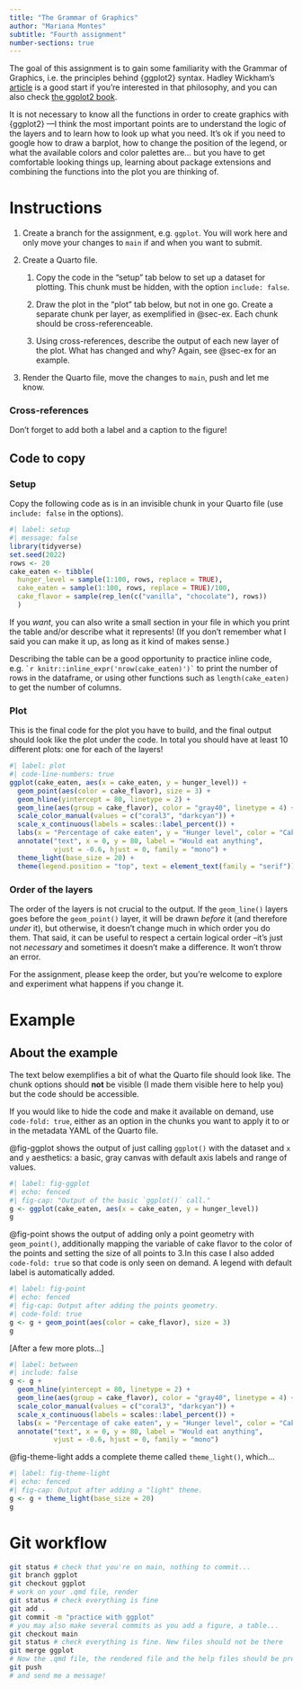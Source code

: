 ```yaml
---
title: "The Grammar of Graphics"
author: "Mariana Montes"
subtitle: "Fourth assignment"
number-sections: true
---
```


The goal of this assignment is to gain some familiarity with the Grammar of Graphics, i.e. the principles behind {ggplot2} syntax.
Hadley Wickham's [article](https://byrneslab.net/classes/biol607/readings/wickham_layered-grammar.pdf) is a good start if you're interested in that philosophy, and you can also check [the ggplot2 book](https://ggplot2-book.org/index.html).

It is not necessary to know all the functions in order to create graphics with {ggplot2} ---I think the most important points are to understand the logic of the layers and to learn how to look up what you need. It's ok if you need to google how to draw a barplot, how to change the position of the legend, or what the available colors and color palettes are... but you have to get comfortable looking things up, learning about package extensions and combining the functions into the plot you are thinking of.

# Instructions

1. Create a branch for the assignment, e.g. `ggplot`. You will work here and only move your changes to `main` if and when you want to submit.

1. Create a Quarto file.

    1. Copy the code in the "setup" tab below to set up a dataset for plotting. This chunk must be hidden, with the option `include: false`.
    
    1. Draw the plot in the "plot" tab below, but not in one go. Create a separate chunk per layer, as exemplified in @sec-ex. Each chunk should be cross-referenceable.
    
    1. Using cross-references, describe the output of each new layer of the plot. What has changed and why? Again, see @sec-ex for an example.
    
1. Render the Quarto file, move the changes to `main`, push and let me know.

::: callout-warning
### Cross-references

Don't forget to add both a label and a caption to the figure!
:::

## Code to copy

::: {.panel-tabset}

### Setup

Copy the following code as is in an invisible chunk in your Quarto file (use `include: false` in the options).

```r
#| label: setup
#| message: false
library(tidyverse)
set.seed(2022)
rows <- 20
cake_eaten <- tibble(
  hunger_level = sample(1:100, rows, replace = TRUE),
  cake_eaten = sample(1:100, rows, replace = TRUE)/100,
  cake_flavor = sample(rep_len(c("vanilla", "chocolate"), rows))
  )
```

::: callout-tip
If you *want*, you can also write a small section in your file in which you print the table and/or describe what it represents! (If you don't remember what I said you can make it up, as long as it kind of makes sense.)

Describing the table can be a good opportunity to practice inline code, e.g. `` `r knitr::inline_expr('nrow(cake_eaten)')` `` to print the number of rows in the dataframe, or using other functions such as `length(cake_eaten)` to get the number of columns.
:::

### Plot

This is the final code for the plot you have to build, and the final output should look like the plot under the code. In total you should have at least 10 different plots: one for each of the layers!

```r
#| label: plot
#| code-line-numbers: true
ggplot(cake_eaten, aes(x = cake_eaten, y = hunger_level)) +
  geom_point(aes(color = cake_flavor), size = 3) +
  geom_hline(yintercept = 80, linetype = 2) +
  geom_line(aes(group = cake_flavor), color = "gray40", linetype = 4) +
  scale_color_manual(values = c("coral3", "darkcyan")) +
  scale_x_continuous(labels = scales::label_percent()) +
  labs(x = "Percentage of cake eaten", y = "Hunger level", color = "Cake flavor") +
  annotate("text", x = 0, y = 80, label = "Would eat anything",
           vjust = -0.6, hjust = 0, family = "mono") +
  theme_light(base_size = 20) +
  theme(legend.position = "top", text = element_text(family = "serif"))
```
::: callout-important
### Order of the layers

The order of the layers is not crucial to the output. If the `geom_line()` layers goes before the `geom_point()` layer, it will be drawn *before* it (and therefore *under* it), but otherwise, it doesn't change much in which order you do them. That said, it can be useful to respect a certain logical order --it's just not *necessary* and sometimes it doesn't make a difference. It won't throw an error.

For the assignment, please keep the order, but you're welcome to explore and experiment what happens if you change it.
:::

:::


# Example {#sec-ex}

::: callout-tip
## About the example

The text below exemplifies a bit of what the Quarto file should look like. The chunk options should **not** be visible (I made them visible here to help you) but the code should be accessible.

If you would like to hide the code and make it available on demand, use `code-fold: true`, either as an option in the chunks you want to apply it to or in the metadata YAML of the Quarto file.
:::

@fig-ggplot shows the output of just calling `ggplot()` with the dataset and `x` and `y` aesthetics: a basic, gray canvas with default axis labels and range of values.

```r
#| label: fig-ggplot
#| echo: fenced
#| fig-cap: "Output of the basic `ggplot()` call."
g <- ggplot(cake_eaten, aes(x = cake_eaten, y = hunger_level))
g
```

@fig-point shows the output of adding only a point geometry with `geom_point()`, additionally mapping the variable of cake flavor to the color of the points and setting the size of all points to 3.[In this case I also added `code-fold: true` so that code is only seen on demand.]{.aside} A legend with default label is automatically added.

```r
#| label: fig-point
#| echo: fenced
#| fig-cap: Output after adding the points geometry.
#| code-fold: true
g <- g + geom_point(aes(color = cake_flavor), size = 3)
g
```

[After a few more plots...]

```r
#| label: between
#| include: false
g <- g +
  geom_hline(yintercept = 80, linetype = 2) +
  geom_line(aes(group = cake_flavor), color = "gray40", linetype = 4) +
  scale_color_manual(values = c("coral3", "darkcyan")) +
  scale_x_continuous(labels = scales::label_percent()) +
  labs(x = "Percentage of cake eaten", y = "Hunger level", color = "Cake flavor") +
  annotate("text", x = 0, y = 80, label = "Would eat anything",
           vjust = -0.6, hjust = 0, family = "mono")
```

@fig-theme-light adds a complete theme called `theme_light()`, which...

```r
#| label: fig-theme-light
#| echo: fenced
#| fig-cap: Output after adding a "light" theme.
g <- g + theme_light(base_size = 20)
g
```

# Git workflow {#sec-git}

```bash
git status # check that you're on main, nothing to commit...
git branch ggplot
git checkout ggplot
# work on your .qmd file, render
git status # check everything is fine
git add .
git commit -m "practice with ggplot"
# you may also make several commits as you add a figure, a table...
git checkout main
git status # check everything is fine. New files should not be there
git merge ggplot
# Now the .qmd file, the rendered file and the help files should be present
git push
# and send me a message!
```
